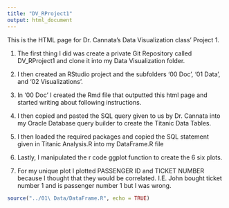 ```yaml
---
title: "DV_RProject1"
output: html_document
---
```

 This is the HTML page for Dr. Cannata's Data Visualization class' Project 1.  
 
 1. The first thing I did was create a private Git Repository called DV_RProject1 and clone it into my Data Visualization folder.  
 
 2. I then created an RStudio project and the subfolders '00 Doc', '01 Data', and '02 Visualizations'.  
 3. In '00 Doc' I created the Rmd file that outputted this html page and started writing about following instructions.  

 4. I then copied and pasted the SQL query given to us by Dr. Cannata into my Oracle Database query builder to create the Titanic Data Tables. 
 
 5. I then loaded the required packages and copied the SQL statement given in Titanic Analysis.R into my DataFrame.R file 
 
 6. Lastly, I manipulated the r code ggplot function to create the 6 six plots.
 
 7.  For my unique plot I plotted PASSENGER ID and TICKET NUMBER because I thought that they would be correlated.  I.E. John bought ticket number 1 and is passenger number 1 but I was wrong.




```r
source("../01\ Data/DataFrame.R", echo = TRUE)
```



